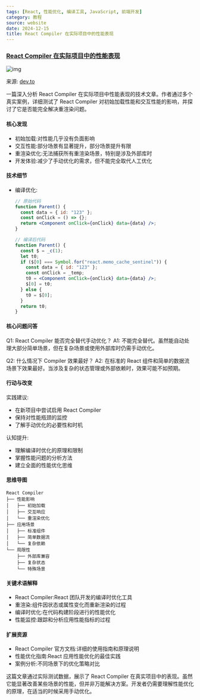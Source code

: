 ```yaml
---
tags: [React, 性能优化, 编译工具, JavaScript, 前端开发]
category: 教程
source: website
date: 2024-12-15
title: React Compiler 在实际项目中的性能表现
---
```


### [React Compiler 在实际项目中的性能表现](https://dev.to/adevnadia/how-react-compiler-performs-on-real-code-5gkf)

![img](https://img.mengpeng.tech/i/2024/12/14/675d0363a3490.webp)

来源: [dev.to](https://dev.to/adevnadia/how-react-compiler-performs-on-real-code-5gkf)

一篇深入分析 React Compiler 在实际项目中性能表现的技术文章。作者通过多个真实案例，详细测试了 React Compiler 对初始加载性能和交互性能的影响，并探讨了它是否能完全解决重渲染问题。

#### 核心发现
- 初始加载:对性能几乎没有负面影响
- 交互性能:部分场景有显著提升，部分场景提升有限
- 重渲染优化:无法捕获所有重渲染场景，特别是涉及外部库时
- 开发体验:减少了手动优化的需求，但不能完全取代人工优化

#### 技术细节
- 编译优化:
  ```jsx
  // 原始代码
  function Parent() {
    const data = { id: "123" };
    const onClick = () => {};
    return <Component onClick={onClick} data={data} />;
  }

  // 编译后代码
  function Parent() {
    const $ = _c(1);
    let t0;
    if ($[0] === Symbol.for("react.memo_cache_sentinel")) {
      const data = { id: "123" };
      const onClick = _temp;
      t0 = <Component onClick={onClick} data={data} />;
      $[0] = t0;
    } else {
      t0 = $[0];
    }
    return t0;
  }
  ```

#### 核心问题问答
Q1: React Compiler 能否完全替代手动优化？
A1: 不能完全替代。虽然能自动处理大部分简单场景，但在复杂场景或使用外部库时仍需手动优化。

Q2: 什么情况下 Compiler 效果最好？
A2: 在标准的 React 组件和简单的数据流场景下效果最好。当涉及复杂的状态管理或外部依赖时，效果可能不如预期。

#### 行动与改变
实践建议:
- 在新项目中尝试启用 React Compiler
- 保持对性能瓶颈的监控
- 了解手动优化的必要性和时机

认知提升:
- 理解编译时优化的原理和限制
- 掌握性能问题的分析方法
- 建立全面的性能优化思维

#### 思维导图
```
React Compiler
├── 性能影响
│   ├── 初始加载
│   ├── 交互响应
│   └── 重渲染优化
├── 应用场景
│   ├── 标准组件
│   ├── 简单数据流
│   └── 复杂依赖
└── 局限性
    ├── 外部库兼容
    ├── 复杂状态
    └── 特殊场景
```

#### 关键术语解释
- React Compiler:React 团队开发的编译时优化工具
- 重渲染:组件因状态或属性变化而重新渲染的过程
- 编译时优化:在代码构建阶段进行的性能优化
- 性能监控:跟踪和分析应用性能指标的过程

#### 扩展资源
- React Compiler 官方文档:详细的使用指南和原理说明
- 性能优化指南:React 应用性能优化的最佳实践
- 案例分析:不同场景下的优化策略对比

这篇文章通过实际测试数据，展示了 React Compiler 在真实项目中的表现。虽然它能显著改善某些场景的性能，但并非万能解决方案。开发者仍需要理解性能优化的原理，在适当的时候采用手动优化。 